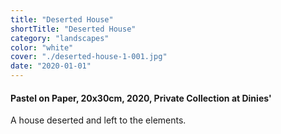 ```yaml
---
title: "Deserted House"
shortTitle: "Deserted House"
category: "landscapes"
color: "white"
cover: "./deserted-house-1-001.jpg"
date: "2020-01-01"
---
```


#### Pastel on Paper, 20x30cm, 2020, Private Collection at Dinies'

A house deserted and left to the elements.